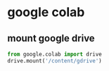 # google colab

## mount google drive

```python
from google.colab import drive
drive.mount('/content/gdrive')
```